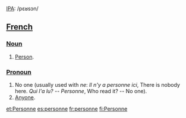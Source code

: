 [[w:IPA|IPA]]: /pɛʁsɔn/

==[[French]]==

===[[Noun]]===
#[[Person]].

===[[Pronoun]]===
#No one (usually used with ''ne'': ''Il n'y a personne ici'', There is nobody here.  ''Qui l'a lu? -- Personne'', Who read it? -- No one).
#[[Anyone]].

[[et:Personne]]
[[es:personne]]
[[fr:personne]]
[[fi:Personne]]